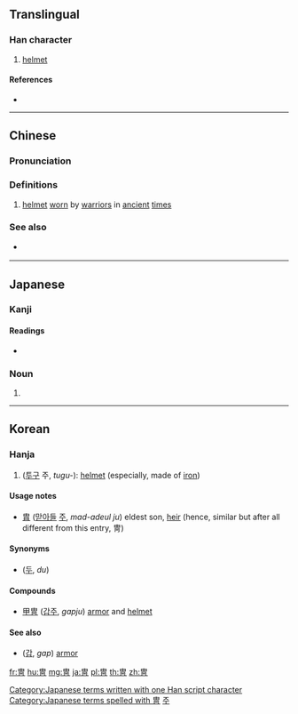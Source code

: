 {{also|[[胄]]''' (different character in Japan)'''}}
==Translingual==

===Han character===
{{Han char|rn=13|rad=冂|as=07|sn=9|four=50227|canj=LWB,XLWB|ids=⿱由冃}}

# [[helmet]]

====References====
* {{Han ref|kx=0129.200|dkj=01537|dj=0291.130|hdz=32059.090|uh=5191|ud=20881|bh=AB60|bd=43872}}

----

==Chinese==
{{zh-forms}}

===Pronunciation===
{{zh-pron
|m=zhòu
|c=zau6
|h=pfs=
|md=
|mn=
|w=
|mc=y
|oc=y
|cat=
}}

===Definitions===
{{zh-hanzi}}

# [[helmet]] [[wear|worn]] by [[warrior]]s in [[ancient]] [[time]]s

===See also===
* {{q|not to be confused with}} {{zh-l|胄|descendent}}

----

==Japanese==

===Kanji===
{{ja-kanji|grade=|rs=冂07}}

====Readings====
* {{ja-readings|on=[[ちゅう]] (chū)|kun=[[かぶと]] (kabuto), [[よろい]] (yoroi)}}

===Noun===
{{ja-noun|かぶと}}

# {{alternative form of|兜|lang=ja}}

[[Category:Japanese terms written with one Han script character]]
[[Category:Japanese terms spelled with 冑]]

----

==Korean==

===Hanja===
{{ko-hanja|hangeul=주|rv=ju|mr=chu}}

# ([[투구]] 주, ''tugu-''): [[helmet]] (especially, made of [[iron]])

====Usage notes====
* [[胄]] ([[맏아들]] [[주]], ''mad-adeul ju'') eldest son, [[heir]] (hence, similar but after all different from this entry, 冑)

====Synonyms====
* {{l|ko|兜}} ([[두]], ''du'')

====Compounds====
* [[甲冑]] ([[갑주]], ''gapju'') [[armor]] and [[helmet]]

====See also====
* {{l|ko|甲}} ([[갑]], ''gap'') [[armor]]

[[Category:Hanja readings|주]]

[[fr:冑]]
[[hu:冑]]
[[mg:冑]]
[[ja:冑]]
[[pl:冑]]
[[th:冑]]
[[zh:冑]]
